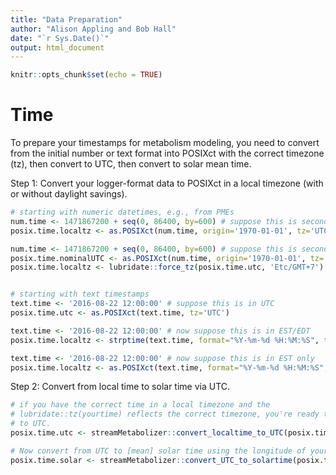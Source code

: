 ```yaml
---
title: "Data Preparation"
author: "Alison Appling and Bob Hall"
date: "`r Sys.Date()`"
output: html_document
---
```


```r
knitr::opts_chunk$set(echo = TRUE)
```

# Time

To prepare your timestamps for metabolism modeling, you need to convert from the
initial number or text format into POSIXct with the correct timezone (tz), then
convert to UTC, then convert to solar mean time.

Step 1: Convert your logger-format data to POSIXct in a local timezone (with or
without daylight savings).

```r
# starting with numeric datetimes, e.g., from PMEs
num.time <- 1471867200 + seq(0, 86400, by=600) # suppose this is seconds since 1/1/1970 at Greenwich (i.e., in UTC)
posix.time.localtz <- as.POSIXct(num.time, origin='1970-01-01', tz='UTC')

num.time <- 1471867200 + seq(0, 86400, by=600) # suppose this is seconds since 1/1/1970 at Laramie, WY (i.e., in MST, no daylight savings)
posix.time.nominalUTC <- as.POSIXct(num.time, origin='1970-01-01', tz='UTC') # the numbers get interpreted as UTC no matter what you ask it for
posix.time.localtz <- lubridate::force_tz(posix.time.utc, 'Etc/GMT+7') # +7 = mountain standard time


# starting with text timestamps
text.time <- '2016-08-22 12:00:00' # suppose this is in UTC
posix.time.utc <- as.POSIXct(text.time, tz='UTC')

text.time <- '2016-08-22 12:00:00' # now suppose this is in EST/EDT
posix.time.localtz <- strptime(text.time, format="%Y-%m-%d %H:%M:%S", tz='America/New_York')

text.time <- '2016-08-22 12:00:00' # now suppose this is in EST only
posix.time.localtz <- as.POSIXct(text.time, format="%Y-%m-%d %H:%M:%S", tz='Etc/GMT+5')
```

Step 2: Convert from local time to solar time via UTC.

```r
# if you have the correct time in a local timezone and the
# lubridate::tz(yourtime) reflects the correct timezone, you're ready to convert
# to UTC. 
posix.time.utc <- streamMetabolizer::convert_localtime_to_UTC(posix.time.localtz) # can also be done with lubridate::with_tz

# Now convert from UTC to [mean] solar time using the longitude of your site
posix.time.solar <- streamMetabolizer::convert_UTC_to_solartime(posix.time.utc, longitude=-106.3, time.type='mean solar')
```

